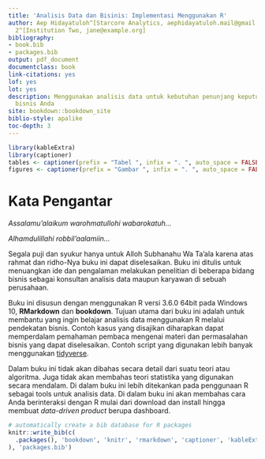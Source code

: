 ```yaml
--- 
title: 'Analisis Data dan Bisinis: Implementasi Menggunakan R'
author: Aep Hidayatuloh^[Starcore Analytics, aephidayatuloh.mail@gmail.com], Penulis
  2^[Institution Two, jane@example.org]
bibliography:
- book.bib
- packages.bib
output: pdf_document
documentclass: book
link-citations: yes
lof: yes
lot: yes
description: Menggunakan analisis data untuk kebutuhan penunjang keputusan dan pengembangan
  bisnis Anda
site: bookdown::bookdown_site
biblio-style: apalike
toc-depth: 3
---
```

```r
library(kableExtra)
library(captioner)
tables <- captioner(prefix = "Tabel ", infix = ". ", auto_space = FALSE)
figures <- captioner(prefix = "Gambar ", infix = ". ", auto_space = FALSE)
```

# Kata Pengantar {-}

_Assalamu'alaikum warohmatullohi wabarokatuh..._

_Alhamdulillahi robbil'aalamiin..._

Segala puji dan syukur hanya untuk Alloh Subhanahu Wa Ta'ala karena atas rahmat dan ridho-Nya buku ini dapat diselesaikan. Buku ini ditulis untuk menuangkan ide dan pengalaman melakukan penelitian di beberapa bidang bisnis sebagai konsultan analisis data maupun karyawan di sebuah perusahaan.

Buku ini disusun dengan menggunakan R versi 3.6.0 64bit pada Windows 10, **RMarkdown** dan **bookdown**. Tujuan utama dari buku ini adalah untuk membantu yang ingin belajar analisis data menggunakan R melalui pendekatan bisnis. Contoh kasus yang disajikan diharapkan dapat memperdalam pemahaman pembaca mengenai materi dan permasalahan bisnis yang dapat diselesaikan. Contoh script yang digunakan lebih banyak menggunakan [tidyverse](https://www.tidyverse.org/).

Dalam buku ini tidak akan dibahas secara detail dari suatu teori atau algoritma. Juga tidak akan membahas teori statistika yang digunakan secara mendalam. Di dalam buku ini lebih ditekankan pada penggunaan R sebagai tools untuk analisis data. Di dalam buku ini akan membahas cara Anda berinteraksi dengan R mulai dari download dan install hingga membuat _data-driven product_ berupa dashboard.

```r
# automatically create a bib database for R packages
knitr::write_bib(c(
  .packages(), 'bookdown', 'knitr', 'rmarkdown', 'captioner', 'kableExtra'
), 'packages.bib')
```
